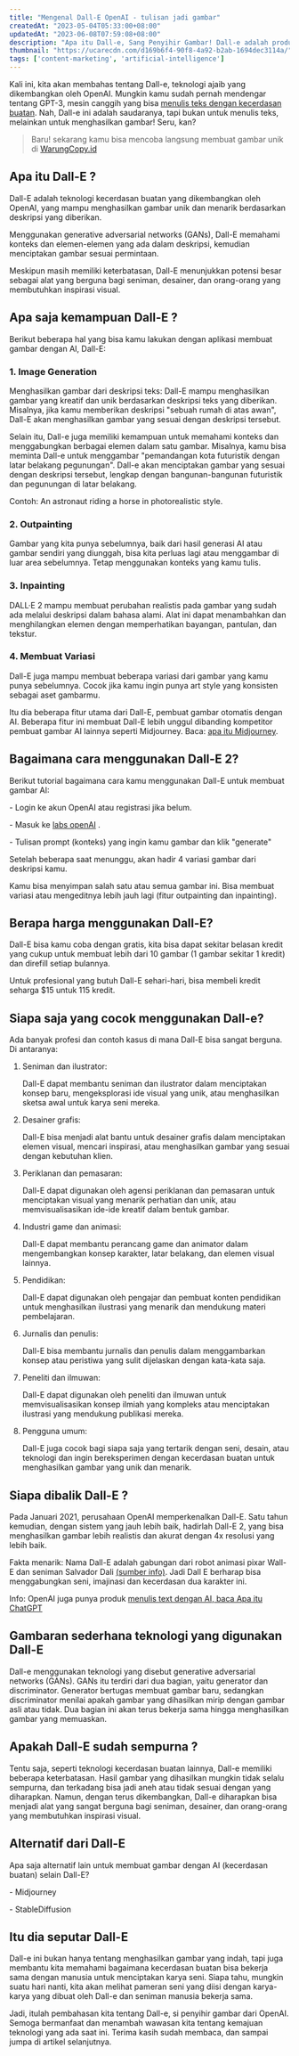 ```yaml
---
title: "Mengenal Dall-E OpenAI - tulisan jadi gambar"
createdAt: "2023-05-04T05:33:00+08:00"
updatedAt: "2023-06-08T07:59:08+08:00"
description: "Apa itu Dall-e, Sang Penyihir Gambar! Dall-e adalah produk dari OpenAI untuk membuat gambar dari text"
thumbnail: "https://ucarecdn.com/d169b6f4-90f8-4a92-b2ab-1694dec3114a/"
tags: ['content-marketing', 'artificial-intelligence']
---
```

Kali ini, kita akan membahas tentang Dall-e, teknologi ajaib yang dikembangkan oleh OpenAI. Mungkin kamu sudah pernah mendengar tentang GPT-3, mesin canggih yang bisa [menulis teks dengan kecerdasan buatan](/blog/aplikasi-ai-untuk-menulis). Nah, Dall-e ini adalah saudaranya, tapi bukan untuk menulis teks, melainkan untuk menghasilkan gambar! Seru, kan?

> Baru! sekarang kamu bisa mencoba langsung membuat gambar unik di [WarungCopy.id](https://warungcopy.id/)

## Apa itu Dall-E ?

Dall-E adalah teknologi kecerdasan buatan yang dikembangkan oleh OpenAI, yang mampu menghasilkan gambar unik dan menarik berdasarkan deskripsi yang diberikan.

Menggunakan generative adversarial networks (GANs), Dall-E memahami konteks dan elemen-elemen yang ada dalam deskripsi, kemudian menciptakan gambar sesuai permintaan.

Meskipun masih memiliki keterbatasan, Dall-E menunjukkan potensi besar sebagai alat yang berguna bagi seniman, desainer, dan orang-orang yang membutuhkan inspirasi visual.

<Media src="https://ucarecdn.com/19b00958-58ac-465a-89d8-c0500180c260/" text="ilustrasi mengenal dall e openai tulisan jadi gambar" />

## Apa saja kemampuan Dall-E ?

Berikut beberapa hal yang bisa kamu lakukan dengan aplikasi membuat gambar dengan AI, Dall-E:

### 1. Image Generation

Menghasilkan gambar dari deskripsi teks: Dall-E mampu menghasilkan gambar yang kreatif dan unik berdasarkan deskripsi teks yang diberikan. Misalnya, jika kamu memberikan deskripsi "sebuah rumah di atas awan", Dall-E akan menghasilkan gambar yang sesuai dengan deskripsi tersebut.

Selain itu, Dall-e juga memiliki kemampuan untuk memahami konteks dan menggabungkan berbagai elemen dalam satu gambar. Misalnya, kamu bisa meminta Dall-e untuk menggambar "pemandangan kota futuristik dengan latar belakang pegunungan". Dall-e akan menciptakan gambar yang sesuai dengan deskripsi tersebut, lengkap dengan bangunan-bangunan futuristik dan pegunungan di latar belakang.

Contoh: An astronaut riding a horse in photorealistic style.

<Media src="https://ucarecdn.com/b3d3c13e-145b-4bc5-a9db-92b5b9b12f4e/" text="ilustrasi mengenal dall e openai tulisan jadi gambar" />

### 2. Outpainting

Gambar yang kita punya sebelumnya, baik dari hasil generasi AI atau gambar sendiri yang diunggah, bisa kita perluas lagi atau menggambar di luar area sebelumnya. Tetap menggunakan konteks yang kamu tulis.

<Media src="https://ucarecdn.com/d2a66ed6-b1af-45d9-b65a-45df4be01d30/" text="ilustrasi mengenal dall e openai tulisan jadi gambar" />

### 3. Inpainting

DALL·E 2 mampu membuat perubahan realistis pada gambar yang sudah ada melalui deskripsi dalam bahasa alami. Alat ini dapat menambahkan dan menghilangkan elemen dengan memperhatikan bayangan, pantulan, dan tekstur.

### 4. Membuat Variasi

Dall-E juga mampu membuat beberapa variasi dari gambar yang kamu punya sebelumnya. Cocok jika kamu ingin punya art style yang konsisten sebagai aset gambarmu.

Itu dia beberapa fitur utama dari Dall-E, pembuat gambar otomatis dengan AI. Beberapa fitur ini membuat Dall-E lebih unggul dibanding kompetitor pembuat gambar AI lainnya seperti Midjourney. Baca: [apa itu Midjourney](/blog/apa-itu-midjourney-membuat-gambar-dari-imajinasi).

## Bagaimana cara menggunakan Dall-E 2?

Berikut tutorial bagaimana cara kamu menggunakan Dall-E untuk membuat gambar AI:

\- Login ke akun OpenAI atau registrasi jika belum.

- Masuk ke [labs openAI](https://labs.openai.com/) .

\- Tulisan prompt (konteks) yang ingin kamu gambar dan klik "generate"

<Media src="https://ucarecdn.com/bfe31c26-8817-4811-8a37-58415b13d14a/" text="ilustrasi mengenal dall e openai tulisan jadi gambar" />

Setelah beberapa saat menunggu, akan hadir 4 variasi gambar dari deskripsi kamu.

<Media src="https://ucarecdn.com/dd22cf02-66a4-42f1-8fb8-86b6d1c4e5ac/" text="ilustrasi mengenal dall e openai tulisan jadi gambar" />

Kamu bisa menyimpan salah satu atau semua gambar ini. Bisa membuat variasi atau mengeditnya lebih jauh lagi (fitur outpainting dan inpainting).

## Berapa harga menggunakan Dall-E?

Dall-E bisa kamu coba dengan gratis, kita bisa dapat sekitar belasan kredit yang cukup untuk membuat lebih dari 10 gambar (1 gambar sekitar 1 kredit) dan direfill setiap bulannya.

Untuk profesional yang butuh Dall-E sehari-hari, bisa membeli kredit seharga $15 untuk 115 kredit.

## Siapa saja yang cocok menggunakan Dall-e?

Ada banyak profesi dan contoh kasus di mana Dall-E bisa sangat berguna. Di antaranya:

1. Seniman dan ilustrator:

    Dall-E dapat membantu seniman dan ilustrator dalam menciptakan konsep baru, mengeksplorasi ide visual yang unik, atau menghasilkan sketsa awal untuk karya seni mereka.
2. Desainer grafis:

   Dall-E bisa menjadi alat bantu untuk desainer grafis dalam menciptakan elemen visual, mencari inspirasi, atau menghasilkan gambar yang sesuai dengan kebutuhan klien.
3. Periklanan dan pemasaran:

   Dall-E dapat digunakan oleh agensi periklanan dan pemasaran untuk menciptakan visual yang menarik perhatian dan unik, atau memvisualisasikan ide-ide kreatif dalam bentuk gambar.
4. Industri game dan animasi:

   Dall-E dapat membantu perancang game dan animator dalam mengembangkan konsep karakter, latar belakang, dan elemen visual lainnya.
5. Pendidikan:

   Dall-E dapat digunakan oleh pengajar dan pembuat konten pendidikan untuk menghasilkan ilustrasi yang menarik dan mendukung materi pembelajaran.
6. Jurnalis dan penulis:

   Dall-E bisa membantu jurnalis dan penulis dalam menggambarkan konsep atau peristiwa yang sulit dijelaskan dengan kata-kata saja.
7. Peneliti dan ilmuwan:

   Dall-E dapat digunakan oleh peneliti dan ilmuwan untuk memvisualisasikan konsep ilmiah yang kompleks atau menciptakan ilustrasi yang mendukung publikasi mereka.
8. Pengguna umum:

   Dall-E juga cocok bagi siapa saja yang tertarik dengan seni, desain, atau teknologi dan ingin bereksperimen dengan kecerdasan buatan untuk menghasilkan gambar yang unik dan menarik.

## Siapa dibalik Dall-E ?

Pada Januari 2021, perusahaan OpenAI memperkenalkan Dall-E. Satu tahun kemudian, dengan sistem yang jauh lebih baik, hadirlah Dall-E 2, yang bisa menghasilkan gambar lebih realistis dan akurat dengan 4x resolusi yang lebih baik.

<Media src="https://ucarecdn.com/13072f13-21a9-405f-9264-d4bcbb17df4a/" text="ilustrasi mengenal dall e openai tulisan jadi gambar" />

Fakta menarik: Nama Dall-E adalah gabungan dari robot animasi pixar Wall-E dan seniman Salvador Dali [(sumber info)](https://en.wikipedia.org/wiki/DALL-E). Jadi Dall E berharap bisa  menggabungkan seni, imajinasi dan kecerdasan dua karakter ini.

Info: OpenAI juga punya produk [menulis text dengan AI, baca Apa itu ChatGPT](/blog/apa-itu-chatgpt-manfaat-dan-kenapa-heboh-sekali)

## Gambaran sederhana teknologi yang digunakan Dall-E

Dall-e menggunakan teknologi yang disebut generative adversarial networks (GANs). GANs itu terdiri dari dua bagian, yaitu generator dan discriminator. Generator bertugas membuat gambar baru, sedangkan discriminator menilai apakah gambar yang dihasilkan mirip dengan gambar asli atau tidak. Dua bagian ini akan terus bekerja sama hingga menghasilkan gambar yang memuaskan.

## Apakah Dall-E sudah sempurna ?

Tentu saja, seperti teknologi kecerdasan buatan lainnya, Dall-e memiliki beberapa keterbatasan. Hasil gambar yang dihasilkan mungkin tidak selalu sempurna, dan terkadang bisa jadi aneh atau tidak sesuai dengan yang diharapkan. Namun, dengan terus dikembangkan, Dall-e diharapkan bisa menjadi alat yang sangat berguna bagi seniman, desainer, dan orang-orang yang membutuhkan inspirasi visual.

## Alternatif dari Dall-E

Apa saja alternatif lain untuk membuat gambar dengan AI (kecerdasan buatan) selain Dall-E?

\- Midjourney

\- StableDiffusion

## Itu dia seputar Dall-E

Dall-e ini bukan hanya tentang menghasilkan gambar yang indah, tapi juga membantu kita memahami bagaimana kecerdasan buatan bisa bekerja sama dengan manusia untuk menciptakan karya seni. Siapa tahu, mungkin suatu hari nanti, kita akan melihat pameran seni yang diisi dengan karya-karya yang dibuat oleh Dall-e dan seniman manusia bekerja sama.

Jadi, itulah pembahasan kita tentang Dall-e, si penyihir gambar dari OpenAI. Semoga bermanfaat dan menambah wawasan kita tentang kemajuan teknologi yang ada saat ini. Terima kasih sudah membaca, dan sampai jumpa di artikel selanjutnya.
